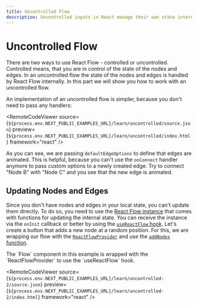 ```yaml
---
title: Uncontrolled Flow
description: Uncontrolled inputs in React manage their own state internally. This guide shows you how to set up and use an uncontrolled flow.
---
```


# Uncontrolled Flow

There are two ways to use React Flow - controlled or uncontrolled. Controlled means, that you are in control of the state of the nodes and edges. In an uncontrolled flow the state of the nodes and edges is handled by React Flow internally. In this part we will show you how to work with an uncontrolled flow.

An implementation of an uncontrolled flow is simpler, because you don't need to pass any handlers:


<RemoteCodeViewer
  source={`${process.env.NEXT_PUBLIC_EXAMPLES_URL}/learn/uncontrolled/source.json`}
  preview={`${process.env.NEXT_PUBLIC_EXAMPLES_URL}/learn/uncontrolled/index.html`}
  framework="react"
/>

As you can see, we are passing `defaultEdgeOptions` to define that edges are animated. This is helpful, because you can't use the `onConnect` handler anymore to pass custom options to a newly created edge. Try to connect "Node B" with "Node C" and you see that the new edge is animated.

## Updating Nodes and Edges

Since you don't have nodes and edges in your local state, you can't update them directly. To do so, you need to use the [React Flow instance](/api-reference/types/react-flow-instance) that comes with functions for updating the internal state. You can receive the instance via the `onInit` callback or better by using the [`useReactFlow` hook](/api-reference/hooks/use-react-flow). Let's create a button that adds a new node at a random position. For this, we are wrapping our flow with the [`ReactFlowProvider`](/api-reference/react-flow-provider) and use the [`addNodes` function](/api-reference/types/react-flow-instance#nodes-and-edges).

<Callout>
  The `Flow` component in this example is wrapped with the `ReactFlowProvider`
  to use the `useReactFlow` hook.
</Callout>

<RemoteCodeViewer
  source={`${process.env.NEXT_PUBLIC_EXAMPLES_URL}/learn/uncontrolled-2/source.json`}
  preview={`${process.env.NEXT_PUBLIC_EXAMPLES_URL}/learn/uncontrolled-2/index.html`}
  framework="react"
/>
